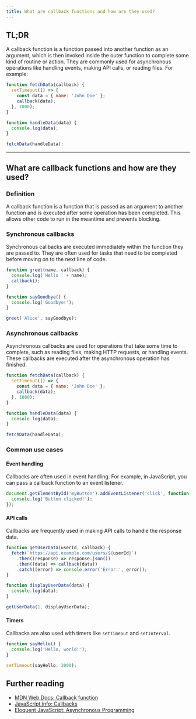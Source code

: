 ```yaml
---
title: What are callback functions and how are they used?
---
```


## TL;DR

A callback function is a function passed into another function as an argument, which is then invoked inside the outer function to complete some kind of routine or action. They are commonly used for asynchronous operations like handling events, making API calls, or reading files. For example:

```js
function fetchData(callback) {
  setTimeout(() => {
    const data = { name: 'John Doe' };
    callback(data);
  }, 1000);
}

function handleData(data) {
  console.log(data);
}

fetchData(handleData);
```

---

## What are callback functions and how are they used?

### Definition

A callback function is a function that is passed as an argument to another function and is executed after some operation has been completed. This allows other code to run in the meantime and prevents blocking.

### Synchronous callbacks

Synchronous callbacks are executed immediately within the function they are passed to. They are often used for tasks that need to be completed before moving on to the next line of code.

```js
function greet(name, callback) {
  console.log('Hello ' + name);
  callback();
}

function sayGoodbye() {
  console.log('Goodbye!');
}

greet('Alice', sayGoodbye);
```

### Asynchronous callbacks

Asynchronous callbacks are used for operations that take some time to complete, such as reading files, making HTTP requests, or handling events. These callbacks are executed after the asynchronous operation has finished.

```js
function fetchData(callback) {
  setTimeout(() => {
    const data = { name: 'John Doe' };
    callback(data);
  }, 1000);
}

function handleData(data) {
  console.log(data);
}

fetchData(handleData);
```

### Common use cases

#### Event handling

Callbacks are often used in event handling. For example, in JavaScript, you can pass a callback function to an event listener.

```js
document.getElementById('myButton').addEventListener('click', function () {
  console.log('Button clicked!');
});
```

#### API calls

Callbacks are frequently used in making API calls to handle the response data.

```js
function getUserData(userId, callback) {
  fetch(`https://api.example.com/users/${userId}`)
    .then((response) => response.json())
    .then((data) => callback(data))
    .catch((error) => console.error('Error:', error));
}

function displayUserData(data) {
  console.log(data);
}

getUserData(1, displayUserData);
```

#### Timers

Callbacks are also used with timers like `setTimeout` and `setInterval`.

```js
function sayHello() {
  console.log('Hello, world!');
}

setTimeout(sayHello, 2000);
```

## Further reading

- [MDN Web Docs: Callback function](https://developer.mozilla.org/en-US/docs/Glossary/Callback_function)
- [JavaScript.info: Callbacks](https://javascript.info/callbacks)
- [Eloquent JavaScript: Asynchronous Programming](https://eloquentjavascript.net/11_async.html)
